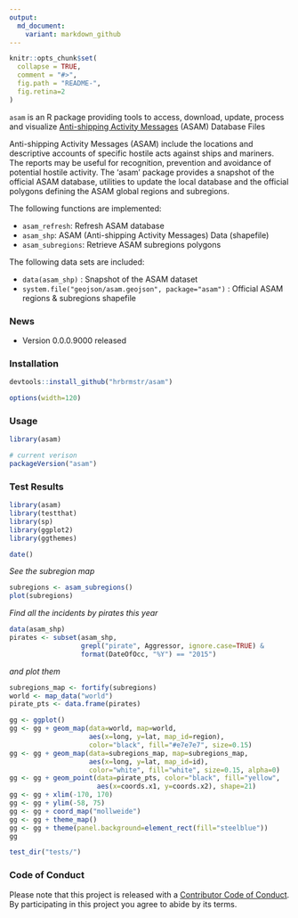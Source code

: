 ```yaml
---
output:
  md_document:
    variant: markdown_github
---
```


<!-- README.md is generated from README.Rmd. Please edit that file -->

```r
knitr::opts_chunk$set(
  collapse = TRUE,
  comment = "#>",
  fig.path = "README-",
  fig.retina=2
)
```

`asam` is an R package providing tools to access, download, update, process and visualize [Anti-shipping Activity Messages](http://msi.nga.mil/NGAPortal/MSI.portal?_nfpb=true&_pageLabel=msi_portal_page_65) (ASAM) Database Files

Anti-shipping Activity Messages (ASAM) include the locations and
descriptive accounts of specific hostile acts against ships and mariners.
The reports may be useful for recognition, prevention and avoidance of
potential hostile activity. The 'asam' package provides a snapshot of the
official ASAM database, utilities to update the local database and the
official polygons defining the ASAM global regions and subregions.

The following functions are implemented:

- `asam_refresh`:	Refresh ASAM database
- `asam_shp`:	ASAM (Anti-shipping Activity Messages) Data (shapefile)
- `asam_subregions`:  Retrieve ASAM subregions polygons

The following data sets are included:

- `data(asam_shp)` : Snapshot of the ASAM dataset
- `system.file("geojson/asam.geojson", package="asam")` : Official ASAM regions & subregions shapefile

### News

- Version 0.0.0.9000 released

### Installation

```r
devtools::install_github("hrbrmstr/asam")
```

```r
options(width=120)
```

### Usage

```r
library(asam)

# current verison
packageVersion("asam")

```

### Test Results

```r
library(asam)
library(testthat)
library(sp)
library(ggplot2)
library(ggthemes)

date()
```

*See the subregion map*

```r
subregions <- asam_subregions()
plot(subregions)
```

*Find all the incidents by pirates this year*

```r
data(asam_shp)
pirates <- subset(asam_shp,
                  grepl("pirate", Aggressor, ignore.case=TRUE) &
                  format(DateOfOcc, "%Y") == "2015")
```

*and plot them*

```r
subregions_map <- fortify(subregions)
world <- map_data("world")
pirate_pts <- data.frame(pirates)

gg <- ggplot()
gg <- gg + geom_map(data=world, map=world,
                    aes(x=long, y=lat, map_id=region),
                    color="black", fill="#e7e7e7", size=0.15)
gg <- gg + geom_map(data=subregions_map, map=subregions_map,
                    aes(x=long, y=lat, map_id=id),
                    color="white", fill="white", size=0.15, alpha=0)
gg <- gg + geom_point(data=pirate_pts, color="black", fill="yellow", 
                      aes(x=coords.x1, y=coords.x2), shape=21)
gg <- gg + xlim(-170, 170)
gg <- gg + ylim(-58, 75)
gg <- gg + coord_map("mollweide")
gg <- gg + theme_map()
gg <- gg + theme(panel.background=element_rect(fill="steelblue"))
gg
```

```r
test_dir("tests/")
```

### Code of Conduct

Please note that this project is released with a [Contributor Code of Conduct](CONDUCT.md). 
By participating in this project you agree to abide by its terms.
